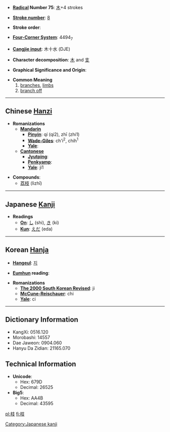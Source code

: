 * '''[[Wiktionary:Chinese radical index| Radical]] Number 75''': [[Wiktionary:Chinese radical index 木|木]]+4 strokes

* '''[[Wiktionary:Chinese total strokes index|Stroke number]]''': [[Wiktionary:Chinese total strokes index 8|8]]

* '''Stroke order''': 

* '''[[Wiktionary:Chinese four corner index|Four-Corner System]]''': 4494<sub>7</sub>

* '''[[Wiktionary:Chinese Cangjie index|Cangjie input]]''': 木十水 (DJE)

* '''Character decomposition''': [[木]] and [[支]]

* '''Graphical Significance and Origin''': 

* '''Common Meaning'''
*#[[branches]], [[limbs]]
*# [[branch off]]

----

== Chinese [[Hanzi]] ==

* '''Romanizations'''
** '''[[Mandarin]]'''
*** '''[[Pinyin]]''': qí (qi2), zhī (zhi1)
*** '''[[Wade-Giles]]''': ch'i<sup>2</sup>, chih<sup>1</sup>
*** '''[[Yale]]''': 
** '''[[Cantonese]]'''
*** '''[[Jyutping]]''':
*** '''[[Penkyamp]]''': 
*** '''[[Yale]]''': ji1

* '''Compounds''':
**[[荔枝]] (lìzhī)


----

== Japanese [[Kanji]] ==

* '''Readings'''
** '''[[On]]''': [[し]] (shi), [[き]] (ki)
** '''[[Kun]]''': [[えだ]] (eda)
 

----

== Korean [[Hanja]] ==

* '''[[Hangeul]]''': [[지]]

* '''[[Eumhun]] reading''': 

* '''Romanizations'''
** '''[[The 2000 South Korean Revised Romanization|The 2000 South Korean Revised]]''': ji
** '''[[McCune-Reischauer]]''': chi
** '''[[Yale]]''': ci

----

== Dictionary Information ==

* KangXi: 0516.120
* Morobashi: 14557
* Dae Jaweon: 0904.060
* Hanyu Da Zidian: 21165.070

== Technical Information ==

* '''Unicode''':
** Hex: 679D
** Decimal: 26525
* '''Big5''':
** Hex: AA4B
** Decimal: 43595

[[Category:Japanese kanji]]

[[pl:枝]]
[[fi:枝]]